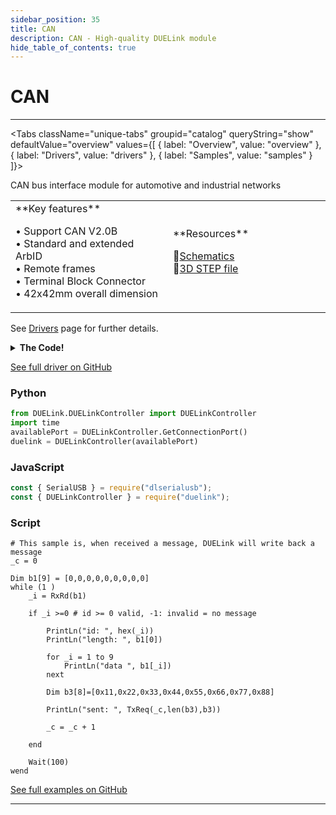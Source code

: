```yaml
---
sidebar_position: 35
title: CAN
description: CAN - High-quality DUELink module
hide_table_of_contents: true
---
```



# CAN

<ImageSection 
  product="cmcan-b"
  tagline="High-quality DUELink module"
/>

---

<Tabs className="unique-tabs" groupid="catalog" queryString="show" defaultValue="overview"
  values={[
    {
        label: "Overview",
        value: "overview"
    },
    {
        label: "Drivers",
        value: "drivers"
    },
    {
        label: "Samples",
        value: "samples"
    }
]}>

<TabItem value="overview">

CAN bus interface module for automotive and industrial networks

<table><td width='50%'>
**Key features**

• Support CAN V2.0B<br/>
• Standard and extended ArbID<br/>
• Remote frames<br/>
• Terminal Block Connector<br/>
• 42x42mm overall dimension<br/>

</td><td width='50%'>
**Resources**
 
📄[Schematics](/sch/gdl-cmcan-b.pdf)<br/>
🔩[3D STEP file](/3d/gdl-cmcan-b.step)<br/>
</td></table>

</TabItem>

<TabItem value="drivers">

See [Drivers](/docs/engine/drivers) page for further details.

<details>
<summary><strong>The Code!</strong></summary>

**CAN Driver**

```text
##### CAN Driver #####

fn RdReg(r)
    DWrite(15,0)
 
    SpiWr(3)
    SpiWr(r)
    r=SpiWr(0)
 
    DWrite(15,1)
    return r
fend
 
fn RdRegs(r, b1, o,l)
    DWrite(15,0)
 
    SpiWr(3)
    SpiWr(r)
 
    for i = o to (l + o)
        b1[i]=SpiWr(0)
    next
 
    DWrite(15,1)
fend
 
fn ModReg(r,m, d)
    DWrite(15,0)
 
    SpiWr(5) 
    SpiWr(r)
    SpiWr(m)
    SpiWr(d)
 
    DWrite(15,1)
fend
 
fn SetMode(m)
    ModReg(0x0f,0xE0,m)
    ModReg(0x0f,0x08,0x08)
 
    while 1
        if RdReg(0x0E)= m
            #PrintLn("match ", m)
            return
        end
        #PrintLn("Wait ", m)
        Wait(1000)
 
    wend
 
fend
 
fn SetReg(r,v)
    DWrite(15,0)
    SpiWr(0x02)
    SpiWr(r)
    SpiWr(v)
    DWrite(15,1)
fend
 
fn SetRegs(r, b2, n)
    DWrite(15,0)
 
    SpiWr(0x02)
    SpiWr(r)
 
    for i in range(0,n)
        SpiWr(b2[i])
    next
 
    DWrite(15,1)
fend
 
fn SetBitrate(b)
    SetMode(0x80)
    
    if b = 125000
        SetReg(0x2A,0x1)
        SetReg(0x29,0xb1)
        SetReg(0x28,0x85)
    end
    
    if b = 250000
        SetReg(0x2A,0)
        SetReg(0x29,0xb1)
        SetReg(0x28,0x85)
    end
    
    if b = 500000
        SetReg(0x2A,0)
        SetReg(0x29,0x90)
        SetReg(0x28,0x82)
    end
    
    if b = 1000000
        SetReg(0x2A,0)
        SetReg(0x29,0x80)
        SetReg(0x28,0x50)
    end
    
fend
 
fn getStat()
    DWrite(15,0)
    SpiWr(0xA0)
    r=SpiWr(0)
    DWrite(15,1)
 
    return r
fend

fn TxFree() # txbuf 0 only
    r=RdReg(0x30) # TXBnCTRL TX 
    
    return !(r & 0x8) # bit 3 1: busy 0: free
fend

fn TxReq(i,l, b1)
    #i: id
    #l: Len
    #b1: data
    
    if TxFree() =0
        return 0
    end 
    
    if l > 8
        return -1 #error
    end
    
    dim b2[5+l] # max 13
    
    c = i & 0x0FFFF 
    
    b2[3] = (c & 0xFF) 
    b2[2] =  (c >> 8) 
    c = (i >> 16)
    b2[1] =  (c & 0x03) 
    b2[1] = b2[1] + ((c & 0x1C) << 3) 
    b2[1] = b2[1] | 0x08 
    b2[0] =  (c >> 5) 
   
    b2[4] = l #DLC
 
 
    #copy data
    MemCpy(b2,5,b1,0, l)

    # load data to register
    SetRegs(0x31,b2,5+l)
 

    # send command to RTS - Due Errate, send Send request will send message twice, we use RTS
    DWrite(15,0)
    SpiWr(0x81) 
    DWrite(15,1)
 
    r=RdReg(0x30)
    
    if ((r & (0x40 | 0x20 | 0x10 )) != 0)
        return -2 # error
    end
    
    if ((r & (0x08 )) != 0)
        return -3 # busy
    end
    
    return 1 # success
    
fend
 
fn RxRd(b1) # must be 9 element
    r = getStat()
    
    if (r & (1<<0) = 0)
        return -1 # no message available
    end
    
    if (Len(b1) != 9)
        return -2 # Len must be 9 : DLC + 8 data
    end
 
    dim b7[13]
    
    RdRegs(0x61, b7, 0, 5) 
 
 
    
    d = (b7[0]<<3) + (b7[1]>>5)
 
    if ( (b7[1] & 0x8) =  0x8 ) 
        d = (d<<2) + (b7[0]<<b7[1] & 0x03)
        d = (d<<8) + b7[0]<<b7[2]
        d = (d<<8) + b7[0]<<b7[3]
        d |= 0x80000000
    end
 
 
    l = b7[4] & 0x0F # length
 
    if (l = 0)
        return d
    end    
 
 
    c = RdReg(0x60) 
 
    if (c & 0x08)
        d = d | 0x40000000 # RTR
    end
 
    
    RdRegs(0x66, b7, 5, l) 
    
    
    b1[0] = l
    MemCpy(b1,1,b7,5,l)

    ModReg(0x2C, 0x1, 0) 
    
    return d
fend
 
fn RxFull() 
    v = RdReg(0x2C) 
    
    return (v & 0x1) # bit 1 is Rx0Buff: 1 full: 0 no full
fend


fn Init() 
    SpiCfg(0, 8000)
    DWrite(15,1)
 
    DWrite(15,0)
    SpiWr(0xC0)
    DWrite(15,1)
 
    Wait(10)
 
    #PrintLn("Set bitrate ")
    SetBitrate(500000)  # set baudrate must be before set mode normal
 
    # Enable RX full interrupt flag - need for RxFull() to check
    ModReg(0x2B,1,1) 
    
    #PrintLn("Set normal")
    SetMode(0)

fend 

Init() 

####################
```

</details>

[See full driver on GitHub](https://github.com/ghi-electronics/duelink-website/tree/main/static/code/drivers)

</TabItem>

<TabItem value="samples">

### Python

```python
from DUELink.DUELinkController import DUELinkController
import time
availablePort = DUELinkController.GetConnectionPort()
duelink = DUELinkController(availablePort)
```

### JavaScript

```javascript
const { SerialUSB } = require("dlserialusb");
const { DUELinkController } = require("duelink");
```

### Script

```text
# This sample is, when received a message, DUELink will write back a message
_c = 0

Dim b1[9] = [0,0,0,0,0,0,0,0,0]
while (1 )
    _i = RxRd(b1)
    
    if _i >=0 # id >= 0 valid, -1: invalid = no message
        
        PrintLn("id: ", hex(_i))
        PrintLn("length: ", b1[0])

        for _i = 1 to 9
            PrintLn("data ", b1[_i])
        next 

        Dim b3[8]=[0x11,0x22,0x33,0x44,0x55,0x66,0x77,0x88]
        
        PrintLn("sent: ", TxReq(_c,len(b3),b3)) 

        _c = _c + 1
        
    end

    Wait(100)
wend
```

[See full examples on GitHub](https://github.com/ghi-electronics/duelink-website/tree/main/static/code/samples)

</TabItem>

</Tabs>

---

<OrderSection
    product="DUELink CAN"
    partnumber="GDL-CMCAN-B"
    price="$0.00"
/>
